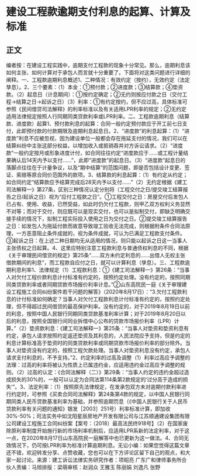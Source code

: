 # 建设工程款逾期支付利息的起算、计算及标准
## 正文
编者按：在建设工程实践中，逾期支付工程款的现象十分常见。那么，逾期利息该如何主张、如何计算对于承包人而言就十分重要了。下面将对这类问题进行详细的阐释。一、工程款逾期利息概述1、二种情况：有效约定（按约），无效约定（法定孳息）。2、三个要素：（1）本金：①预付款；②进度款；③结算款；④垫资款。（2）起息日（计息期间）：①按约定确定；②无约则按应付款之日（交付工程→结算之日→起诉之日）（3）利率：①有约定按约，但不应过高，具体标准可参照《民间借贷司法解释》的利率标准以及有关适用LPR利率的规定；②无约定适用法律规定按照人行同期同类贷款利率或LPR利率。二、工程款逾期利息（结算款、进度款）起算1、预付款利息的起算：合同一般约定预付款应于开工前七日支付，此即预付款的付款期限及逾期利息起息日。2、“进度款”的利息起算：（1）“进度款”利息不应被忽视，因为建设单位一般都会存在拖延支付的情况，我们可以在结算纠纷中主张这部分权益，以增加收入或抵销吞并对方诉讼请求。（2）“进度款”一般约定按月或形象进度计付，如合同往往约定“进度款应于……或工程计量结果确认后14天内予以支付……”，此即“进度款”的起息日。（3）“进度款”起息日的落脚点往往在于计量争议，以及“期中结算”的范围问题，即是否包括设计变更、签证、索赔等原合同价范围外的款项。3、结算款的利息起算：（1）有约定从约定；如合同约定“结算款应予结算完成后28天内予以支付……”（2）无约定根据《建工司法解释一》第27条，区别三种情况认定分别将（工程交付之日/提交竣工结算报告之日/起诉之日）视为“应付工程款之日”。①工程交付之日：房屋交付后发包人已占有、使用、收益，已然受益，如此时仍欠付工程款，则甲乙双方权利义务显然不对等；而对于交付，则应既可以是现实交付，也可以是拟制交付，即缺乏明确交接手续的情况下，拟制工程实际投入使用之日为交付之日。②提交竣工结算报告之日：如发包人为拖延付款而故意导致竣工验收无法完成，则根据附条件合同法原理，一方恶意阻止条件成就的，视为条件成就，可认为已满足工程款支付条件。③起诉之日：在上述二种日期均无从适用的情况，则只能以起诉之日这一当事人主张债权之日起算。4、这里应特别注意工程款利息与普通债权利息的不同，根据《关于审理民间借贷的规定》第25条“……双方未约定利息的……出借人无权主张借款期间的利息”，而工程款自应付之日，就可以计算利息（孳息）。三、工程款逾期利息利率1、法律规定（1）工程款利息：①《建工司法解释一》第26条：“当事人对欠付工程价款利息计付标准有约定的，按照约定处理。没有约定的，按照同期同类贷款利率或者同期贷款市场报价利率计息。”②山东高院民一庭《关于审理建设工程施工合同纠纷案件若干问题的解答》（2020年8月17日）：“3.欠付工程款利息的计付标准如何确定？当事人对欠付工程款利息计付标准有约定的，按照约定处理，但不得超过民间借贷的最高保护利率。没有约定的，对于2019年8月19日以前的利息，按照中国人民银行同期同类贷款基准利率计算；对于2019年8月20日以后的利息，按照全国银行间同业拆借中心公布的贷款市场报价利率（LPR）计算。”（2）垫资款利息：《建工司法解释一》第25条：“当事人对垫资和垫资利息有约定，承包人请求按照约定返还垫资及其利息的，人民法院应予支持，但是约定的利息计算标准高于垫资时的同类贷款利率或同期贷款市场报价利率的部分除外。当事人对垫资没有约定的，按照工程欠款处理。当事人对垫资利息没有约定，承包人请求支付利息的，不予支持。”2、约定利率的过高及调整（1）利率过高应予调整的法理：过高的利率将被认为性质上已属违约金，应适用违约金过高应予调整的规则。（2）过高的认定：《合同法解释（二）》第29条：“当事人约定的违约金超过造成损失的30%的，一般可以认定为合同法第114条第2款规定的‘过分高于造成的损失’”。3、法定利率：（1）按照原先法律规定，在发承包双方未对逾期付款利率进行约定时，可参照《买卖合同司法解释》第24条第4款的规定，以中国人民银行同期同类人民币贷款基准利率为基础，并参照逾期罚息（《中国人民银行关于人民币贷款利率有关问题的通知》银发［2003］251号）利率标准计算，即加收30%-50%；司法实务中如沈阳星辰房地产开发有限公司与江苏顺通建设集团有限公司建设工程施工合同纠纷案【案号：（2018）最高法民终918号】（2）在国家废除原利率制度开始施行新的市场利率机制后，应适用LPR系新的法定利率，对于这一点，在2020年8月17日山东高院民一庭解答中也已更新为这一做法。4、合同无效情况下，仍可按LPR利率为标准计算逾期利息。无讼小编：如果您觉得这篇文章还不错，欢迎转发分享、点赞收藏，您也可以在下方评论区留下自己的观点，和大家一起讨论。来源：建工诉讼法律实务研究作者：项昭亮 广东广和律师事务所合伙人责编：马旭排版：梁萌审核：赵润众 王雅玉 陈丽娟 刘逸凡 张野
